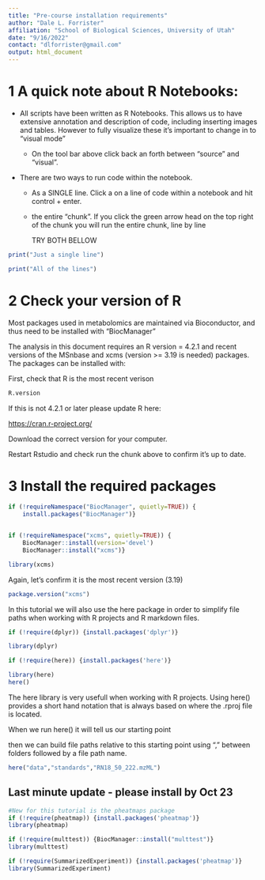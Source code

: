 ```yaml
---
title: "Pre-course installation requirements"
author: "Dale L. Forrister"
affiliation: "School of Biological Sciences, University of Utah"
date: "9/16/2022"
contact: "dlforrister@gmail.com"
output: html_document
---
```


# 1 A quick note about R Notebooks:

-   All scripts have been written as R Notebooks. This allows us to have extensive annotation and description of code, including inserting images and tables. However to fully visualize these it's important to change in to "visual mode"

    -   On the tool bar above click back an forth between "source" and "visual".

-   There are two ways to run code within the notebook.

    -   As a SINGLE line. Click a on a line of code within a notebook and hit control + enter.

    -   the entire "chunk". If you click the green arrow head on the top right of the chunk you will run the entire chunk, line by line

        TRY BOTH BELLOW

```r
print("Just a single line")

print("All of the lines")
```

# 2 Check your version of R

Most packages used in metabolomics are maintained via Bioconductor, and thus need to be installed with "BiocManager"

The analysis in this document requires an R version = 4.2.1 and recent versions of the MSnbase and xcms (version \>= 3.19 is needed) packages. The packages can be installed with:

First, check that R is the most recent verison

```r
R.version


```

If this is not 4.2.1 or later please update R here:

<https://cran.r-project.org/>

Download the correct version for your computer.

Restart Rstudio and check run the chunk above to confirm it's up to date.

# 3 Install the required packages

```r

if (!requireNamespace("BiocManager", quietly=TRUE)) { 
    install.packages("BiocManager")}


if (!requireNamespace("xcms", quietly=TRUE)) {
    BiocManager::install(version='devel')
    BiocManager::install("xcms")}

library(xcms)

```

Again, let's confirm it is the most recent version (3.19)

```r
package.version("xcms")
```

In this tutorial we will also use the here package in order to simplify file paths when working with R projects and R markdown files.

```r
if (!require(dplyr)) {install.packages('dplyr')}

library(dplyr)

if (!require(here)) {install.packages('here')}

library(here)
here()
```

The here library is very usefull when working with R projects. Using here() provides a short hand notation that is always based on where the .rproj file is located.

When we run here() it will tell us our starting point

then we can build file paths relative to this starting point using "," between folders followed by a file path name.

```r
here("data","standards","RN18_50_222.mzML")

```

## Last minute update - please install by Oct 23

```r
#New for this tutorial is the pheatmaps package
if (!require(pheatmap)) {install.packages('pheatmap')}
library(pheatmap)

if (!require(multtest)) {BiocManager::install("multtest")}
library(multtest)

if (!require(SummarizedExperiment)) {install.packages('pheatmap')}
library(SummarizedExperiment)
```
